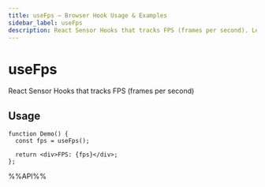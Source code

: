 ```yaml
---
title: useFps – Browser Hook Usage & Examples
sidebar_label: useFps
description: React Sensor Hooks that tracks FPS (frames per second). Learn usage patterns, best practices, and code examples for React developers.
---
```

# useFps

React Sensor Hooks that tracks FPS (frames per second)


## Usage

```tsx live
function Demo() {
  const fps = useFps();

  return <div>FPS: {fps}</div>;
};

```

%%API%%
